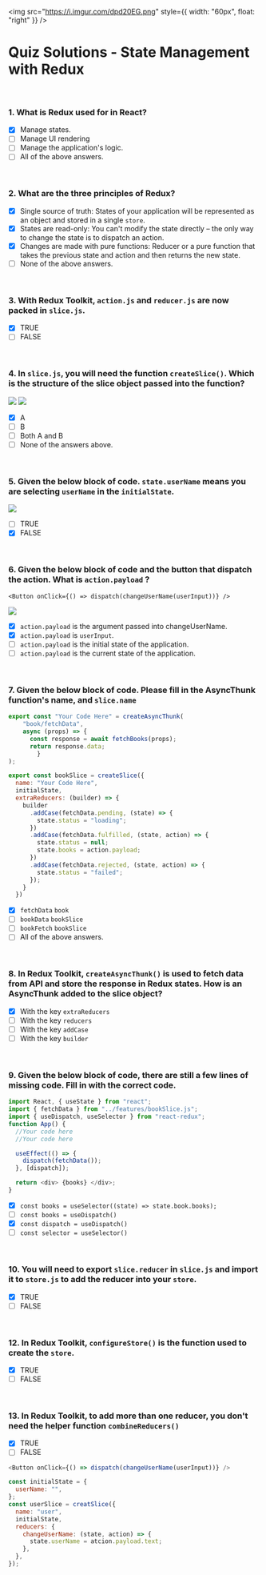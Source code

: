 <img
  src="https://i.imgur.com/dpd20EG.png"
  style={{ width: "60px", float: "right" }}
/>

# Quiz Solutions - State Management with Redux

<br />

### 1. What is Redux used for in React?

- [x] Manage states.
- [ ] Manage UI rendering
- [ ] Manage the application's logic.
- [ ] All of the above answers.

<br />

### 2. What are the three principles of Redux?

- [x] Single source of truth: States of your application will be represented as an object and stored in a single `store`.
- [x] States are read-only: You can't modify the state directly – the only way to change the state is to dispatch an action.
- [x] Changes are made with pure functions: Reducer or a pure function that takes the previous state and action and then returns the new state.
- [ ] None of the above answers.

<br />

### 3. With Redux Toolkit, `action.js` and `reducer.js` are now packed in `slice.js`.

- [x] TRUE
- [ ] FALSE

<br />

### 4. In `slice.js`, you will need the function `createSlice()`. Which is the structure of the slice object passed into the function?

![](https://i.imgur.com/p5Xgz08.png)
![](https://i.imgur.com/PFHvI7j.png)

- [x] A
- [ ] B
- [ ] Both A and B
- [ ] None of the answers above.

<br />

### 5. Given the below block of code. `state.userName` means you are selecting `userName` in the `initialState`.

![](https://i.imgur.com/i4fpxyZ.png)

- [ ] TRUE
- [x] FALSE

<br />

### 6. Given the below block of code and the button that dispatch the action. What is `action.payload` ?

`<Button onClick={() => dispatch(changeUserName(userInput))} />`

![](https://i.imgur.com/S2tv90Q.png)

- [x] `action.payload` is the argument passed into changeUserName.
- [x] `action.payload` is `userInput`.
- [ ] `action.payload` is the initial state of the application.
- [ ] `action.payload` is the current state of the application.

<br />

### 7. Given the below block of code. Please fill in the AsyncThunk function's name, and `slice.name`

```javascript
export const "Your Code Here" = createAsyncThunk(
    "book/fetchData",
    async (props) => {
      const response = await fetchBooks(props);
      return response.data;
        }
);

export const bookSlice = createSlice({
  name: "Your Code Here",
  initialState,
  extraReducers: (builder) => {
    builder
      .addCase(fetchData.pending, (state) => {
        state.status = "loading";
      })
      .addCase(fetchData.fulfilled, (state, action) => {
        state.status = null;
        state.books = action.payload;
      })
      .addCase(fetchData.rejected, (state, action) => {
        state.status = "failed";
      });
    }
  })
```

- [x] `fetchData` `book`
- [ ] `bookData` `bookSlice`
- [ ] `bookFetch` `bookSlice`
- [ ] All of the above answers.

<br />

### 8. In Redux Toolkit, `createAsyncThunk()` is used to fetch data from API and store the response in Redux states. How is an AsyncThunk added to the slice object?

- [x] With the key `extraReducers`
- [ ] With the key `reducers`
- [ ] With the key `addCase`
- [ ] With the key `builder`

<br />

### 9. Given the below block of code, there are still a few lines of missing code. Fill in with the correct code.

```javascript
import React, { useState } from "react";
import { fetchData } from "../features/bookSlice.js";
import { useDispatch, useSelector } from "react-redux";
function App() {
  //Your code here
  //Your code here

  useEffect(() => {
    dispatch(fetchData());
  }, [dispatch]);

  return <div> {books} </div>;
}
```

- [x] `const books = useSelector((state) => state.book.books);`
- [ ] `const books = useDispatch()`
- [x] `const dispatch = useDispatch()`
- [ ] `const selector = useSelector()`

<br />

### 10. You will need to export `slice.reducer` in `slice.js` and import it to `store.js` to add the reducer into your `store`.

- [x] TRUE
- [ ] FALSE

<br />

### 12. In Redux Toolkit, `configureStore()` is the function used to create the `store`.

- [x] TRUE
- [ ] FALSE

<br />

### 13. In Redux Toolkit, to add more than one reducer, you don't need the helper function `combineReducers()`

- [x] TRUE
- [ ] FALSE

```javascript
<Button onClick={() => dispatch(changeUserName(userInput))} />
```

```javascript
const initialState = {
  userName: "",
};
const userSlice = creatSlice({
  name: "user",
  initialState,
  reducers: {
    changeUserName: (state, action) => {
      state.userName = atcion.payload.text;
    },
  },
});
```

<br />
<br />
<br />
